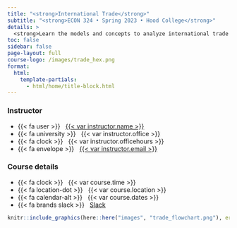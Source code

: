 ```yaml
---
title: "<strong>International Trade</strong>"
subtitle: "<strong>ECON 324 • Spring 2023 • Hood College</strong>"
details: >
  <strong>Learn the models and concepts to analyze international trade policy and issues </strong><br><br>By the end of this course, you will: <ol><li>articulate basic models of *why* and *what* countries trade</li><li> understand the political economy that determine a country’s trade policies</li><li>intelligently comment on trade-related current events</li><li>present an analysis of a country’s trade policy</li></ol>
toc: false
sidebar: false
page-layout: full
course-logo: /images/trade_hex.png
format:
  html:
    template-partials:
      - html/home/title-block.html
---
```


::: home

::: {.grid .course-details}
::: {.g-col-6}
### Instructor

- {{< fa user >}} &nbsp; [{{< var instructor.name >}}]({{< var instructor.url >}})
-   {{< fa university >}} &nbsp; {{< var instructor.office >}}
-   {{< fa clock >}} &nbsp; {{< var instructor.officehours >}}
- {{< fa envelope >}} &nbsp; <a href="mailto:{{< var instructor.email >}}">{{< var instructor.email >}}</a>
:::

::: {.g-col-6}
### Course details

- {{< fa clock >}} &nbsp; {{< var course.time >}}
- {{< fa location-dot >}} &nbsp; {{< var course.location >}}
- {{< fa calendar-alt >}} &nbsp; {{< var course.dates >}}
-   {{< fa brands slack >}} &nbsp; [Slack](%7B%7B%3C%20var%20course.slack%20%3E%7D%7D)
:::

:::
```r
knitr::include_graphics(here::here("images", "trade_flowchart.png"), error = FALSE)
```
:::
